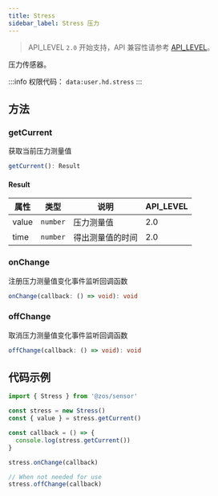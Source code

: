 ```yaml
---
title: Stress
sidebar_label: Stress 压力
---
```


> API_LEVEL `2.0` 开始支持，API 兼容性请参考 [API_LEVEL](../../../../guides/framework/device/compatibility.md)。

压力传感器。

:::info
权限代码： `data:user.hd.stress`
:::

## 方法

### getCurrent

获取当前压力测量值

```ts
getCurrent(): Result
```

#### Result

| 属性  | 类型                | 说明             | API_LEVEL |
| ----- | ------------------- | ---------------- | --------- |
| value | <code>number</code> | 压力测量值       | 2.0       |
| time  | <code>number</code> | 得出测量值的时间 | 2.0       |

### onChange

注册压力测量值变化事件监听回调函数

```ts
onChange(callback: () => void): void
```

### offChange

取消压力测量值变化事件监听回调函数

```ts
offChange(callback: () => void): void
```

## 代码示例

```js
import { Stress } from '@zos/sensor'

const stress = new Stress()
const { value } = stress.getCurrent()

const callback = () => {
  console.log(stress.getCurrent())
}

stress.onChange(callback)

// When not needed for use
stress.offChange(callback)
```
